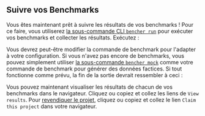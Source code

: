 
## Suivre vos Benchmarks

Vous êtes maintenant prêt à suivre les résultats de vos benchmarks !
Pour ce faire, vous utiliserez [la sous-commande CLI `bencher run`][bencher run]
pour exécuter vos benchmarks et collecter les résultats.
Exécutez :

<BencherRun isConsole={false} />

Vous devrez peut-être modifier la commande de benchmark pour l'adapter à votre configuration.
Si vous n'avez pas encore de benchmarks, vous pouvez simplement utiliser [la sous-commande `bencher mock`][bencher mock] comme votre commande de benchmark pour générer des données factices.
Si tout fonctionne comme prévu, la fin de la sortie devrait ressembler à ceci :

<BencherRunOutput />

Vous pouvez maintenant visualiser les résultats de chacun de vos benchmarks dans le navigateur.
Cliquez ou copiez et collez les liens de `View results`.
Pour [revendiquer le projet][claim project], cliquez ou copiez et collez le lien `Claim this project` dans votre navigateur.

[bencher run]: /fr/docs/explanation/bencher-run/
[bencher mock]: /fr/docs/reference/bencher-metric-format/#bencher-mock
[claim project]: /fr/docs/how-to/claim/
